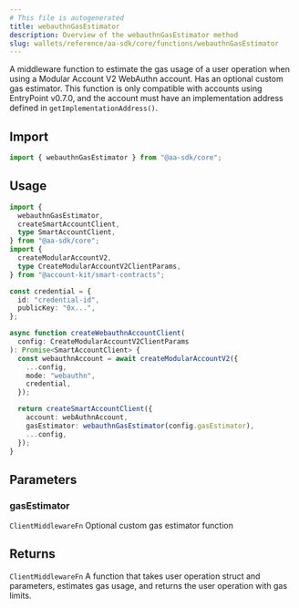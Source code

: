 ```yaml
---
# This file is autogenerated
title: webauthnGasEstimator
description: Overview of the webauthnGasEstimator method
slug: wallets/reference/aa-sdk/core/functions/webauthnGasEstimator
---
```


A middleware function to estimate the gas usage of a user operation when using a Modular Account V2 WebAuthn account. Has an optional custom gas estimator.
This function is only compatible with accounts using EntryPoint v0.7.0, and the account must have an implementation address defined in `getImplementationAddress()`.

## Import

```ts
import { webauthnGasEstimator } from "@aa-sdk/core";
```

## Usage

```ts twoslash
import {
  webauthnGasEstimator,
  createSmartAccountClient,
  type SmartAccountClient,
} from "@aa-sdk/core";
import {
  createModularAccountV2,
  type CreateModularAccountV2ClientParams,
} from "@account-kit/smart-contracts";

const credential = {
  id: "credential-id",
  publicKey: "0x...",
};

async function createWebauthnAccountClient(
  config: CreateModularAccountV2ClientParams
): Promise<SmartAccountClient> {
  const webauthnAccount = await createModularAccountV2({
    ...config,
    mode: "webauthn",
    credential,
  });

  return createSmartAccountClient({
    account: webAuthnAccount,
    gasEstimator: webauthnGasEstimator(config.gasEstimator),
    ...config,
  });
}
```

## Parameters

### gasEstimator

`ClientMiddlewareFn`
Optional custom gas estimator function

## Returns

`ClientMiddlewareFn`
A function that takes user operation struct and parameters, estimates gas usage, and returns the user operation with gas limits.
